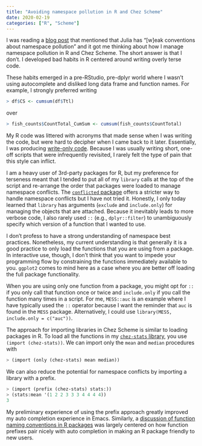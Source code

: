 ```yaml
---
title: "Avoiding namespace pollution in R and Chez Scheme"
date: 2020-02-19
categories: ["R", "Scheme"]
---
```


I was reading a [blog post](https://white.ucc.asn.au/2020/02/09/whycompositionaljulia.html) that mentioned that Julia has "[w]eak conventions about namespace pollution" and it got me thinking about how I manage namespace pollution in R and Chez Scheme. The short answer is that I don't. I developed bad habits in R centered around writing overly terse code. 

These habits emerged in a pre-RStudio, pre-dplyr world where I wasn't using autocomplete and disliked long data frame and function names. For example, I strongly preferred writing 

``` r
> df$CS <- cumsum(df$Ttl)
``` 

over 

``` r
> fish_counts$CountTotal_CumSum <- cumsum(fish_counts$CountTotal)
```

My R code was littered with acronyms that made sense when I was writing the code, but were hard to decipher when I came back to it later. Essentially, I was producing [write-only code](https://en.wikipedia.org/wiki/Write-only_language). Because I was usually writing short, one-off scripts that were infrequently revisited, I rarely felt the type of pain that this style can inflict. 

I am a heavy user of 3rd-party packages for R, but my preference for terseness meant that I tended to put all of my `library` calls at the top of the script and re-arrange the order that packages were loaded to manage namespace conflicts. [The [`conflicted` package](https://conflicted.r-lib.org) offers a stricter way to handle namespace conflicts but I have not tried it.]{.aside} Honestly, I only today learned that `library` has arguments (`exclude` and `include.only`) for managing the objects that are attached. Because it inevitably leads to more verbose code, I also rarely used `::` (e.g., `dplyr::filter`) to unambiguously specify which version of a function that I wanted to use.

I don't profess to have a strong understanding of namespace best practices. Nonetheless, my current understanding is that generally it is a good practice to only load the functions that you are using from a package. In interactive use, though, I don't think that you want to impede your programming flow by constraining the functions immediately available to you. `ggplot2` comes to mind here as a case where you are better off loading the full package functionality. 

When you are using only one function from a package, you might opt for `::` if you only call that function once or twice and `include.only` if you call the function many times in a script. For me, `MESS::auc` is an example where I have typically used the `::` operator because I want the reminder that `auc` is found in the `MESS` package. Alternatively, I could use `library(MESS, include.only = c("auc"))`.

The approach for importing libraries in Chez Scheme is similar to loading packages in R. To load all the functions in my [`chez-stats` library](https://github.com/hinkelman/chez-stats), you use `(import (chez-stats))`. We can import only the `mean` and `median` procedures with 

``` scheme
> (import (only (chez-stats) mean median))
```

We can also reduce the potential for namespace conflicts by importing a library with a prefix.

``` scheme
> (import (prefix (chez-stats) stats:))
> (stats:mean '(1 2 2 3 3 3 4 4 4 4))
3
```

My preliminary experience of using the prefix approach greatly improved my auto completion experience in Emacs. Similarly, a [discussion of function naming conventions in R packages](https://community.rstudio.com/t/function-naming-conventions-and-best-practice/3381) was largely centered on how function prefixes pair nicely with auto completion in making an R package friendly to new users.
